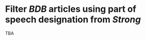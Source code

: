 # Filter *BDB* articles using part of speech designation from *Strong*

:::{.callout-caution}
TBA
:::